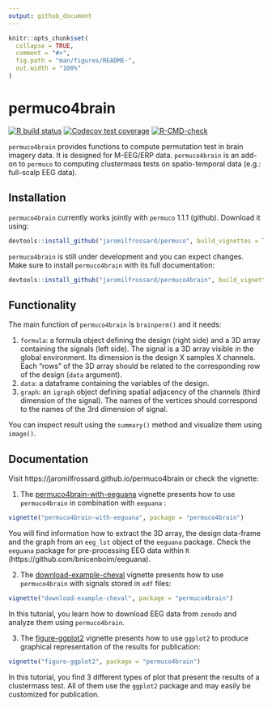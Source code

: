 ```yaml
---
output: github_document
---
```


<!-- README.md is generated from README.Rmd. Please edit that file -->

```r
knitr::opts_chunk$set(
  collapse = TRUE,
  comment = "#>",
  fig.path = "man/figures/README-",
  out.width = "100%"
)
```

# permuco4brain

<!-- badges: start -->
[![R build status](https://github.com/jaromilfrossard/permuco4brain/workflows/R-CMD-check/badge.svg)](https://github.com/jaromilfrossard/permuco4brain/actions)
[![Codecov test coverage](https://codecov.io/gh/jaromilfrossard/permuco4brain/branch/master/graph/badge.svg)](https://codecov.io/gh/jaromilfrossard/permuco4brain?branch=master)
[![R-CMD-check](https://github.com/jaromilfrossard/permuco4brain/workflows/R-CMD-check/badge.svg)](https://github.com/jaromilfrossard/permuco4brain/actions)
<!-- badges: end -->

`permuco4brain` provides functions to compute permutation test in brain imagery data. It is designed for M-EEG/ERP data. `permuco4brain` is an add-on to `permuco` to computing clustermass tests on spatio-temporal data (e.g.: full-scalp EEG data).

## Installation

`permuco4brain` currently works jointly with `permuco` 1.1.1 (github). Download it using: 

```r
devtools::install_github("jaromilfrossard/permuco", build_vignettes = TRUE)
```

`permuco4brain` is still under development and you can expect changes. Make sure to install `permuco4brain` with its full documentation:

```r
devtools::install_github("jaromilfrossard/permuco4brain", build_vignettes = TRUE)
```

## Functionality

The main function of `permuco4brain` is `brainperm()` and it needs:

1. `formula`: a formula object defining the design (right side) and a 3D array containing the signals (left side). The signal is a 3D array visible in the global environment. Its dimension is the design X samples X channels. Each "rows" of the 3D array should be related to the corresponding row of the design (`data` argument).
2. `data`: a dataframe containing the variables of the design.
3. `graph`: an `igraph` object defining spatial adjacency of the channels (third dimension of the signal). The names of the vertices should correspond to the names of the 3rd dimension of signal.

You can inspect result using the `summary()` method and visualize them using `image()`.


## Documentation

Visit https://jaromilfrossard.github.io/permuco4brain or check the vignette:

1. The [permuco4brain-with-eeguana](https://jaromilfrossard.github.io/permuco4brain/articles/permuco4brain-with-eeguana.html) vignette presents how to use `permuco4brain` in combination with `eeguana` :

```r
vignette("permuco4brain-with-eeguana", package = "permuco4brain")
```

You will find information how to extract the 3D array, the design data-frame and the graph from an `eeg_lst` object of the `eeguana` package. Check the `eeguana` package for pre-processing EEG data within `R` (https://github.com/bnicenboim/eeguana).


2. The [download-example-cheval](https://jaromilfrossard.github.io/permuco4brain/articles/download-example-cheval.html) vignette presents how to use `permuco4brain` with signals stored in `edf` files:

```r
vignette("download-example-cheval", package = "permuco4brain")
```

In this tutorial, you learn how to download EEG data from `zenodo` and analyze them using `permuco4brain`.


3. The [figure-ggplot2](https://jaromilfrossard.github.io/permuco4brain/articles/figure-ggplot2.html) vignette presents how to use `ggplot2` to produce graphical representation of the results for publication:

```r
vignette("figure-ggplot2", package = "permuco4brain")
```

In this tutorial, you find 3 different types of plot that present the results of a clustermass test. All of them use the `ggplot2` package and may easily be customized for publication.

